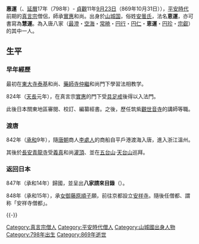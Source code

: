 {{unreferenced|time=2017-07-31T03:39:48+00:00}}
'''惠運'''（{{jpn|j=恵運|hg=えうん}}、[[延曆|延曆]]17年（798年）- [[貞觀_(日本)|貞觀]]11年[[九月廿三|9月23日]]（869年10月31日）），[[平安時代|平安時代]]前期的[[真言宗|真言宗]]僧侶，師承[[實惠|實惠]]和尚。出身於[[山城国|山城国]]，俗姓[[安曇氏|安曇氏]]，法名'''恵運'''，亦可書寫為'''慧運'''。為入唐八家（[[最澄|最澄]]・[[空海|空海]]・[[常暁|常暁]]・[[円行|円行]]・[[円仁|円仁]]・'''恵運'''・[[円珍|円珍]]・[[宗叡|宗叡]]）的其中一人。

==生平==
=== 早年經歷 ===

最初在[[東大寺|東大寺]][[泰基|泰基]]和尚、[[藥師寺|藥師寺]][[仲繼|仲繼]]和尚門下學習法相教学。

824年（[[天長|天長]]元年），在真言宗[[實惠|實惠]]的門下受[[具足戒|具足戒]]後得以入法門。

此後日本關東地區審閱、校訂、編纂經書。之後，歷任筑紫[[觀世音寺|觀世音寺]]的講師等職。

=== 渡唐 ===
842年（[[承和_(日本)|承和]]9年），隨[[唐朝|唐朝]]商人[[李處人_(唐朝)|李處人]]的商船自平戶港渡海入唐，進入浙江溫州。

其後於[[長安|長安]][[青龍寺_(西安市)|青龍寺]]受[[義真|義真]]和尚[[灌頂|灌頂]]、並在[[五台山|五台山]]·[[天台山_(陕西)|天台山]]巡拜。

=== 返回日本 ===
847年（承和14年）歸國，並呈出'''八家請來目錄'''（{{lang-ja|八家請来目録}}）。

848年（承和15年），承[[女御|女御]][[藤原順子|藤原順子]]願，前往京都設立[[安祥寺_(京都市)|安祥寺]]。隨後任僧都、謂称「安祥寺僧都」。

{{-}}

{{DEFAULTSORT:Eun}}
[[Category:真言宗僧人|Category:真言宗僧人]]
[[Category:平安時代僧人|Category:平安時代僧人]]
[[Category:山城國出身人物|Category:山城國出身人物]]
[[Category:798年出生|Category:798年出生]]
[[Category:869年逝世|Category:869年逝世]]